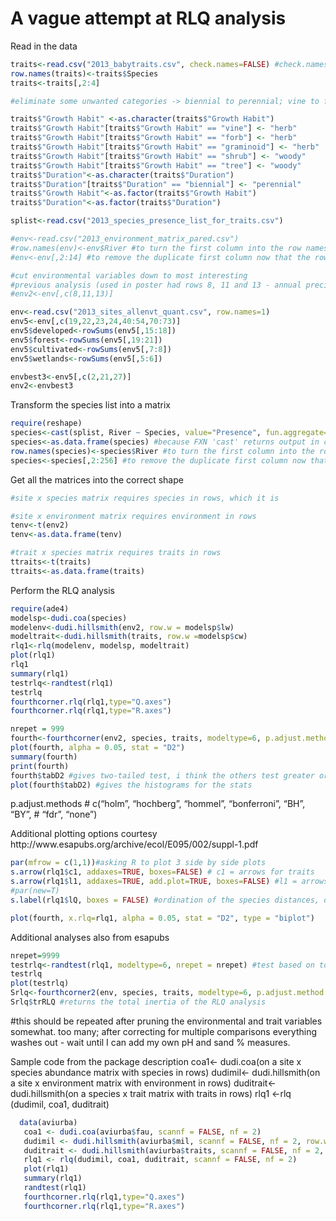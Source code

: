 A vague attempt at RLQ analysis
========================================================

Read in the data
```r
traits<-read.csv("2013_babytraits.csv", check.names=FALSE) #check.names=FALSE stops R from putting periods in the species name (e.g. Abies.balsamea instead of Abies balsamea; this keeps the naming consistent with the species list)
row.names(traits)<-traits$Species
traits<-traits[,2:4]

#eliminate some unwanted categories -> biennial to perennial; vine to forb

traits$"Growth Habit" <-as.character(traits$"Growth Habit")
traits$"Growth Habit"[traits$"Growth Habit" == "vine"] <- "herb"
traits$"Growth Habit"[traits$"Growth Habit" == "forb"] <- "herb"
traits$"Growth Habit"[traits$"Growth Habit" == "graminoid"] <- "herb"
traits$"Growth Habit"[traits$"Growth Habit" == "shrub"] <- "woody"
traits$"Growth Habit"[traits$"Growth Habit" == "tree"] <- "woody"
traits$"Duration"<-as.character(traits$"Duration")
traits$"Duration"[traits$"Duration" == "biennial"] <- "perennial"
traits$"Growth Habit"<-as.factor(traits$"Growth Habit")
traits$"Duration"<-as.factor(traits$"Duration")

splist<-read.csv("2013_species_presence_list_for_traits.csv")

#env<-read.csv("2013_environment_matrix_pared.csv")
#row.names(env)<-env$River #to turn the first column into the row names
#env<-env[,2:14] #to remove the duplicate first column now that the row names are labelled

#cut environmental variables down to most interesting
#previous analysis (used in poster had rows 8, 11 and 13 - annual precipitation, annual mean temp, and drainage area.  switching this to the three that bioenv identified. ann mean tmp, %sand, and %wetland
#env2<-env[,c(8,11,13)]

env<-read.csv("2013_sites_allenvt_quant.csv", row.names=1)
env5<-env[,c(19,22,23,24,40:54,70:73)]
env5$developed<-rowSums(env5[,15:18])
env5$forest<-rowSums(env5[,19:21])
env5$cultivated<-rowSums(env5[,7:8])
env5$wetlands<-rowSums(env5[,5:6])

envbest3<-env5[,c(2,21,27)]
env2<-envbest3


```

Transform the species list into a matrix
```r
require(reshape)
species<-cast(splist, River ~ Species, value="Presence", fun.aggregate=sum) #sum here will provide an accurate presence/absence matrix, since each species is only listed once per river in the original list, and the sum can only be zero or one.  fun.aggregate=max can be used, but will provide 1/-INF rather than 1/0 and the -INF will have to be transformed to 0.
species<-as.data.frame(species) #because FXN 'cast' returns output in class cast
row.names(species)<-species$River #to turn the first column into the row names
species<-species[,2:256] #to remove the duplicate first column now that the row names are labelled
```

Get all the matrices into the correct shape 
```r
#site x species matrix requires species in rows, which it is

#site x environment matrix requires environment in rows
tenv<-t(env2)
tenv<-as.data.frame(tenv)

#trait x species matrix requires traits in rows
ttraits<-t(traits)
ttraits<-as.data.frame(traits)

```

Perform the RLQ analysis
```r
require(ade4)
modelsp<-dudi.coa(species)
modelenv<-dudi.hillsmith(env2, row.w = modelsp$lw)
modeltrait<-dudi.hillsmith(traits, row.w =modelsp$cw)
rlq1<-rlq(modelenv, modelsp, modeltrait)
plot(rlq1)
rlq1
summary(rlq1)
testrlq<-randtest(rlq1)
testrlq
fourthcorner.rlq(rlq1,type="Q.axes")
fourthcorner.rlq(rlq1,type="R.axes")

nrepet = 999
fourth<-fourthcorner(env2, species, traits, modeltype=6, p.adjust.method.G="fdr", p.adjust.method.D="fdr", nrepet = nrepet) 
plot(fourth, alpha = 0.05, stat = "D2")
summary(fourth)
print(fourth)
fourth$tabD2 #gives two-tailed test, i think the others test greater or lesser (than what?)
plot(fourth$tabD2) #gives the histograms for the stats
```

p.adjust.methods
# c("holm", "hochberg", "hommel", "bonferroni", "BH", "BY",
#   "fdr", "none")

Additional plotting options courtesy http://www.esapubs.org/archive/ecol/E095/002/suppl-1.pdf
```r
par(mfrow = c(1,1))#asking R to plot 3 side by side plots
s.arrow(rlq1$c1, addaxes=TRUE, boxes=FALSE) # c1 = arrows for traits
s.arrow(rlq1$l1, addaxes=TRUE, add.plot=TRUE, boxes=FALSE) #l1 = arrows for environment
#par(new=T)
s.label(rlq1$lQ, boxes = FALSE) #ordination of the species distances, drawn without boxes around the names

plot(fourth, x.rlq=rlq1, alpha = 0.05, stat = "D2", type = "biplot")

```

Additional analyses also from esapubs
```r
nrepet=9999
testrlq<-randtest(rlq1, modeltype=6, nrepet = nrepet) #test based on total inertia of RLQ analysis to evaluate global significance of traits-environment relationship
testrlq
plot(testrlq)
Srlq<-fourthcorner2(env, species, traits, modeltype=6, p.adjust.method.G="fdr", nrepet=nrepet)
Srlq$trRLQ #returns the total inertia of the RLQ analysis


```
#this should be repeated after pruning the environmental and trait variables somewhat.  too many; after correcting for multiple comparisons everything washes out - wait until I can add my own pH and sand % measures.


Sample code from the package description
coa1<- dudi.coa(on a site x species abundance matrix with species in rows)
dudimil<- dudi.hillsmith(on a site x environment matrix with environment in rows)
duditrait<- dudi.hillsmith(on a species x trait matrix with traits in rows)
rlq1 <-rlq (dudimil, coa1, duditrait)

```r
  data(aviurba)
   coa1 <- dudi.coa(aviurba$fau, scannf = FALSE, nf = 2)
   dudimil <- dudi.hillsmith(aviurba$mil, scannf = FALSE, nf = 2, row.w = coa1$lw)
   duditrait <- dudi.hillsmith(aviurba$traits, scannf = FALSE, nf = 2, row.w = coa1$cw)
   rlq1 <- rlq(dudimil, coa1, duditrait, scannf = FALSE, nf = 2)
   plot(rlq1)
   summary(rlq1)
   randtest(rlq1)
   fourthcorner.rlq(rlq1,type="Q.axes")
   fourthcorner.rlq(rlq1,type="R.axes")

```


